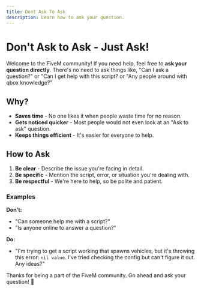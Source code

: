 ```yaml
---
title: Dont Ask To Ask
description: Learn how to ask your question.
---
```



# Don't Ask to Ask - Just Ask!

Welcome to the FiveM community! If you need help, feel free to **ask your question directly**. There's no need to ask things like, "Can I ask a question?" or "Can I get help with this script? or "Any people around with qbox knowledge?"

## Why?

- **Saves time** - No one likes it when people waste time for no reason.
- **Gets noticed quicker** - Most people would not even look at an "Ask to ask" question.
- **Keeps things efficient** - It's easier for everyone to help.

## How to Ask

1. **Be clear** - Describe the issue you're facing in detail.
2. **Be specific** - Mention the script, error, or situation you're dealing with.
3. **Be respectful** - We're here to help, so be polite and patient.

### Examples

**Don't:**  
- "Can someone help me with a script?"
- "Is anyone online to answer a question?"

**Do:**  
- "I'm trying to get a script working that spawns vehicles, but it's throwing this error: `nil value`. I've tried checking the config but can't figure it out. Any ideas?"

Thanks for being a part of the FiveM community. Go ahead and ask your question! 🙂
